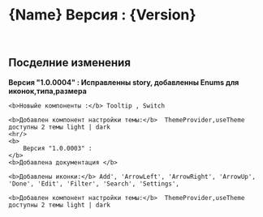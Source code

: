 

# {Name}  Версия : {Version}
<br/>

## Посделние изменения

<div style={{display:'block'}}>
    <b>
        Версия "1.0.0004" :
    </b>
    <b>Исправленны story, добавленны Enums для иконок,типа,размера</b>

    <b>Новыйе компоненты :</b> Tooltip , Switch

    <b>Добавлен компонент настройки темы:</b>  ThemeProvider,useTheme  доступны 2 темы light | dark
    <hr/>
    <b>
        Версия "1.0.0003" :
    </b>
    <b>Добавлена документация </b>

    <b>Добавлены иконки:</b> Add', 'ArrowLeft', 'ArrowRight', 'ArrowUp', 'Done', 'Edit', 'Filter', 'Search', 'Settings',

    <b>Добавлен компонент настройки темы:</b>  ThemeProvider,useTheme  доступны 2 темы light | dark
</div>

